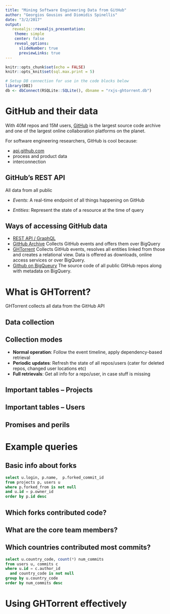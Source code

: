 ```yaml
---
title: "Mining Software Engineering Data from GitHub"
author: "Georgios Gousios and Diomidis Spinellis"
date: "3/2/2017"
output:
   revealjs::revealjs_presentation:
    theme: simple
    center: false
    reveal_options:
      slideNumber: true
      previewLinks: true
---
```


```r
knitr::opts_chunk$set(echo = FALSE)
knitr::opts_knit$set(sql.max.print = 5)

# Setup DB connection for use in the code blocks below
library(DBI)
db <- dbConnect(RSQLite::SQLite(), dbname = "rxjs-ghtorrent.db")
```

# GitHub and their data

With 40M repos and 15M users, [GitHub](http://github.com) is the largest source
code archive and one of the largest online collaboration platforms on the
planet.

For software engineering researchers, GitHub is cool because:

* [api.github.com](https://api.github.com)
* process and product data
* interconnection

## GitHub's REST API

All data from all public

* *Events*: A real-time endpoint of all things happening on GitHub

* *Entities*: Represent the state of a resource at the time of query

## Ways of accessing GitHub data

* [REST API / GraphQL](https://developer.github.com)
* [GitHub Archive](http://githubarchive.org) Collects GitHub events and offers
them over BigQuery
* [GHTorrent](http://ghtorrent.org) Collects GitHub events, resolves all
entities linked from those and creates a relational view. Data is offered as
downloads, online access services or over BigQuery.
* [Github on BigQueury]() The source code of all public GitHub repos along
with metadata on BigQuery.

# What is GHTorrent?

GHTorrent collects all data from the GitHub API

## Data collection

## Collection modes

* **Normal operation**: Follow the event timeline, apply dependency-based retrieval
* **Periodic updates**: Refresh the state of all repos/users (cater for deleted repos, changed user locations etc)
* **Full retrievals**: Get all info for a repo/user, in case stuff is missing

## Important tables -- Projects

## Important tables -- Users

## Promises and perils

# Example queries

## Basic info about forks

```sql
select u.login, p.name,  p.forked_commit_id
from projects p, users u
where p.forked_from is not null
and u.id = p.owner_id
order by p.id desc
```

## Which forks contributed code?


## What are the core team members?


## Which countries contributed most commits?

```sql
select u.country_code, count(*) num_commits
from users u, commits c
where u.id = c.author_id
  and country_code is not null
group by u.country_code
order by num_commits desc
```

# Using GHTorrent effectively
